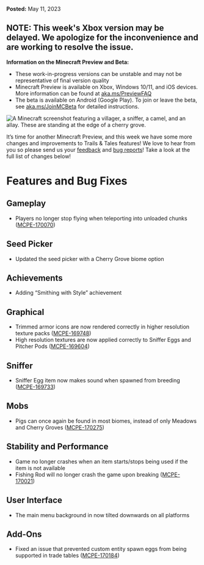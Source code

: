 **Posted:** May 11, 2023

## **NOTE:** This week's Xbox version may be delayed. We apologize for the inconvenience and are working to resolve the issue.

**Information on the Minecraft Preview and Beta:**

-   These work-in-progress versions can be unstable and may not be representative of final version quality
-   Minecraft Preview is available on Xbox, Windows 10/11, and iOS devices. More information can be found at [aka.ms/PreviewFAQ](https://aka.ms/PreviewFAQ)
-   The beta is available on Android (Google Play). To join or leave the beta, see [aka.ms/JoinMCBeta](https://aka.ms/JoinMCBeta) for detailed instructions.

![A Minecraft screenshot featuring a villager, a sniffer, a camel, and an allay. These are standing at the edge of a cherry grove.](https://feedback.minecraft.net/hc/article_attachments/15681136376333)

It’s time for another Minecraft Preview, and this week we have some more changes and improvements to Trails & Tales features! We love to hear from you so please send us your [feedback](https://aka.ms/MC120Feedback) and [bug reports](https://bugs.mojang.com/)! Take a look at the full list of changes below!

# **Features and Bug Fixes**

## **Gameplay**

-   Players no longer stop flying when teleporting into unloaded chunks ([MCPE-170070](https://bugs.mojang.com/browse/MCPE-170070))

## **Seed Picker**

-   Updated the seed picker with a Cherry Grove biome option

## **Achievements**

-   Adding “Smithing with Style” achievement

## **Graphical**

-   Trimmed armor icons are now rendered correctly in higher resolution texture packs ([MCPE-169748](https://bugs.mojang.com/browse/MCPE-169748))
-   High resolution textures are now applied correctly to Sniffer Eggs and Pitcher Pods ([MCPE-169604](https://bugs.mojang.com/browse/MCPE-169604))

## **Sniffer**

-   Sniffer Egg item now makes sound when spawned from breeding ([MCPE-169733](https://bugs.mojang.com/browse/MCPE-169733))

## **Mobs**

-   Pigs can once again be found in most biomes, instead of only Meadows and Cherry Groves ([MCPE-170275](https://bugs.mojang.com/browse/MCPE-170275))

## **Stability and Performance**

-   Game no longer crashes when an item starts/stops being used if the item is not available
-   Fishing Rod will no longer crash the game upon breaking ([MCPE-170021](https://bugs.mojang.com/browse/MCPE-170021))

## **User Interface**

-   The main menu background in now tilted downwards on all platforms

## **Add-Ons**

-   Fixed an issue that prevented custom entity spawn eggs from being supported in trade tables ([MCPE-170184](https://bugs.mojang.com/browse/MCPE-170184))
